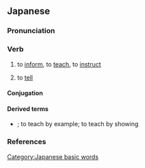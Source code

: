==Japanese==
{{ja-kanjitab|おし|yomi=k|alt=訓える}}

===Pronunciation===
{{ja-pron|おしえる|acc=0|acc_ref=DJR}}

===Verb===
{{ja-verb|おしえる|type=2|tr=trans|hhira=をしへる}}
{{ja-vp|教える|教わる}}

# to [[inform]], to [[teach]], to [[instruct]]
#: {{ja-usex|そのゲームの仕%方を'''教えて'''ください。|^その ゲーム の し%かた を '''おしえて''' ください。|'''Teach''' me how to play this game.}}
#: {{ja-usex|英%語を'''教える'''。|^えい%ご を '''おしえる'''。|To '''teach''' English.}}
# to [[tell]]
#: {{ja-usex|私に君の名%前を'''教えて'''ください。|^わたし に きみ の な%まえ を '''おしえて''' ください。|Please '''tell''' me your name.}}
#: {{ja-usex|本%当のことを'''教えて'''。|^ほん%とう の こと を '''おしえて'''。|'''Tell''' me the truth.}}

====Conjugation====
{{ja-ichi|教え|おしえ|oshie}}
{{ja-conj-bungo|をし|2d-p}}

====Derived terms====
* {{ja-r|背%中で教える|せ%なか で おしえる}}; to teach by example; to teach by showing

===References===
<references/>

[[Category:Japanese basic words]]